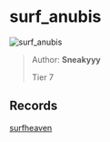 
# surf_anubis

![surf_anubis](https://raw.githubusercontent.com/Sayt123/SurfMapPics/Maps-and-bonuses/csgo/surf_anubis.jpg)

> Author: **Sneakyyy**
>
> Tier 7

## Records

[surfheaven](https://surfheaven.eu/map/surf_anubis)
